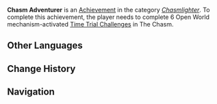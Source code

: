 {{Achievement Infobox
|title        = Chasm Adventurer
|id           = 80155
|order id     = 0155
|category     = Chasmlighter
|description  = Complete 6 Open World mechanism-activated [[Time Trial Challenges]] in The Chasm.
|requirements = 
|primogems    = 10
|tracking     = 
|topic        = Time Trial Challenges
|set          = Chasm Adventurer
|tier         = 2
|tiers_total  = 3
|tier1        = Chasm Adventurer (Tier 1)
|tier2        = Chasm Adventurer (Tier 2)
|tier3        = Chasm Adventurer (Tier 3)
|prev         = Chasm Adventurer (Tier 1)
|next         = Chasm Adventurer (Tier 3)
}}
'''Chasm Adventurer''' is an [[Achievement]] in the category ''[[Chasmlighter]]''. To complete this achievement, the player needs to complete 6 Open World mechanism-activated [[Time Trial Challenges]] in The Chasm.
<!--
==Trivia==

==Video Guides==
{{EVT
|video1   = 
|caption1 = 
}}
-->
==Other Languages==
{{Transclude|Chasm Adventurer|Other Languages}}

==Change History==
{{Change History|2.6}}
<!--
==References==
{{Reflist}}
-->
==Navigation==
{{Achievement Navbox|Chasmlighter}}